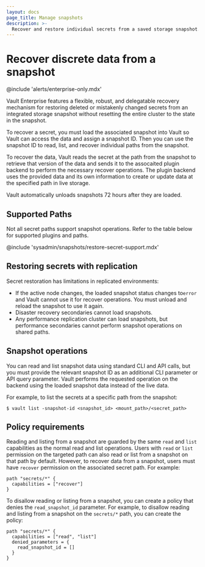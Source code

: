 ```yaml
---
layout: docs
page_title: Manage snapshots
description: >-
  Recover and restore individual secrets from a saved storage snapshot.
---
```


# Recover discrete data from a snapshot

@include 'alerts/enterprise-only.mdx'

Vault Enterprise features a flexible, robust, and delegatable recovery mechanism
for restoring deleted or mistakenly changed secrets from an integrated storage
snapshot without resetting the entire cluster to the state in the snapshot.

To recover a secret, you must load the associated snapshot into Vault so Vault
can access the data and assign a snapshot ID. Then you can use the snapshot ID
to read, list, and recover individual paths from the snapshot.

To recover the data, Vault reads the secret at the path from the snapshot to
retrieve that version of the data and sends it to the assocaited plugin backend
to perform the necessary recover operations. The plugin backend uses the
provided data and its own information to create or update data at the specified
path in live storage.

Vault automatically unloads snapshots 72 hours after they are loaded.



## Supported Paths

Not all secret paths support snapshot operations. Refer to the table below for
supported plugins and paths.

@include 'sysadmin/snapshots/restore-secret-support.mdx'


## Restoring secrets with replication

Secret restoration has limitations in replicated environments:

- If the active node changes, the loaded snapshot status changes to`error` and
  Vault cannot use it for recover operations. You must unload and reload the
  snapshot to use it again.
- Disaster recovery secondaries cannot load snapshots.
- Any performance replication cluster can load snapshots, but performance
  secondaries cannot perform snapshot operations on shared paths.



## Snapshot operations

You can read and list snapshot data using standard CLI and API calls, but you
must provide the relevant snapshot ID as an additional CLI parameter or API
query parameter. Vault performs the requested operation on the backend using the
loaded snapshot data instead of the live data.

For example, to list the secrets at a specific path from the snapshot:
```shell
$ vault list -snapshot-id <snapshot_id> <mount_path>/<secret_path>
```



## Policy requirements

Reading and listing from a snapshot are guarded by the same `read` and `list`
capabilities as the normal read and list operations. Users with `read` or `list`
permission on the targeted path can also read or list from a snapshot on that
path by default. However, to recover data from a snapshot, users must have
`recover` permission on the associated secret path. For example:

```hcl
path "secrets/*" {
  capabilities = ["recover"]
}
```

To disallow reading or listing from a snapshot, you can create a policy that
denies the `read_snapshot_id` parameter. For example, to disallow reading and
listing from a snapshot on the `secrets/*` path, you can create the policy:

```hcl
path "secrets/*" {
  capabilities = ["read", "list"]
  denied_parameters = {
    read_snapshot_id = []
  }
}
```